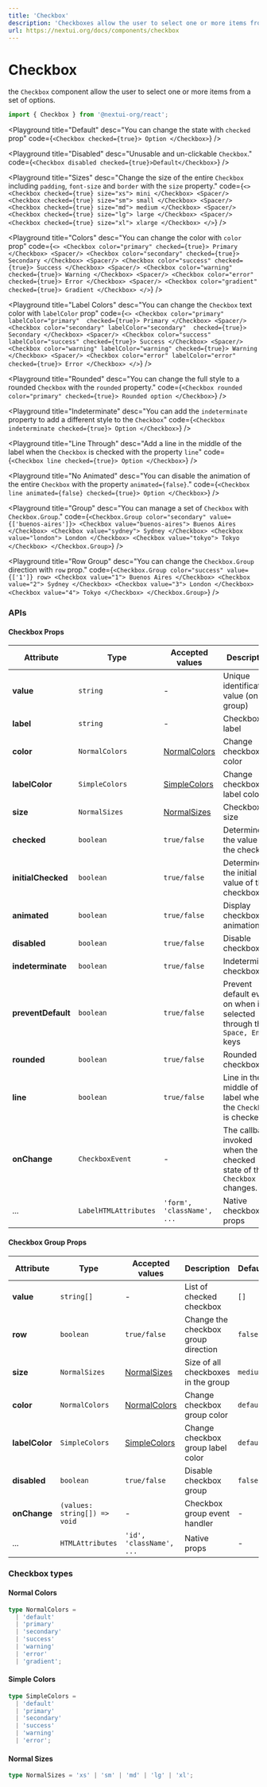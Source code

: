 ```yaml
---
title: 'Checkbox'
description: 'Checkboxes allow the user to select one or more items from a set of options.'
url: https://nextui.org/docs/components/checkbox
---
```


# Checkbox

the `Checkbox` component allow the user to select one or more items from a set of options.

```jsx
import { Checkbox } from '@nextui-org/react';
```

<CarbonAd />

<Spacer y={2} />

<Playground
  title="Default"
  desc="You can change the state with `checked` prop"
  code={`
 <Checkbox checked={true}>
    Option
 </Checkbox>
`}
/>

<Playground
  title="Disabled"
  desc="Unusable and un-clickable `Checkbox`."
  code={`
<Checkbox disabled checked={true}>Default</Checkbox>
`}
/>

<Playground
  title="Sizes"
  desc="Change the size of the entire `Checkbox` including `padding`, `font-size` and `border` with the `size` property."
  code={`
 <>
 <Checkbox checked={true} size="xs">
    mini
 </Checkbox>
 <Spacer/>
 <Checkbox checked={true} size="sm">
    small
 </Checkbox>
  <Spacer/>
 <Checkbox checked={true} size="md">
    medium
 </Checkbox>
  <Spacer/>
 <Checkbox checked={true} size="lg">
    large
 </Checkbox>
  <Spacer/>
 <Checkbox checked={true} size="xl">
    xlarge
 </Checkbox>
 </>
`}
/>

<Playground
  title="Colors"
  desc="You can change the color with `color` prop"
  code={`
  <>
 <Checkbox color="primary" checked={true}>
    Primary
 </Checkbox>
 <Spacer/>
 <Checkbox color="secondary" checked={true}>
    Secondary
 </Checkbox>
  <Spacer/>
 <Checkbox color="success" checked={true}>
    Success
 </Checkbox>
  <Spacer/>
 <Checkbox color="warning" checked={true}>
    Warning
 </Checkbox>
  <Spacer/>
 <Checkbox color="error" checked={true}>
    Error
 </Checkbox>
  <Spacer/>
 <Checkbox color="gradient" checked={true}>
    Gradient
 </Checkbox>
 </>
`}
/>

<Playground
  title="Label Colors"
  desc="You can change the `Checkbox` text color with `labelColor` prop"
  code={`
  <>
 <Checkbox color="primary" labelColor="primary"  checked={true}>
    Primary
 </Checkbox>
 <Spacer/>
 <Checkbox color="secondary" labelColor="secondary"  checked={true}>
    Secondary
 </Checkbox>
  <Spacer/>
 <Checkbox color="success" labelColor="success" checked={true}>
    Success
 </Checkbox>
  <Spacer/>
 <Checkbox color="warning" labelColor="warning" checked={true}>
    Warning
 </Checkbox>
  <Spacer/>
 <Checkbox color="error" labelColor="error" checked={true}>
    Error
 </Checkbox>
 </>
`}
/>

<Playground
  title="Rounded"
  desc="You can change the full style to a rounded `Checkbox` with the `rounded` property."
  code={`
 <Checkbox rounded color="primary" checked={true}>
    Rounded option
 </Checkbox>
`}
/>

<Playground
  title="Indeterminate"
  desc="You can add the `indeterminate` property to add a different style to the `Checkbox`"
  code={`
 <Checkbox indeterminate checked={true}>
    Option
 </Checkbox>
`}
/>

<Playground
  title="Line Through"
  desc="Add a line in the middle of the label when the `Checkbox` is checked with the property `line`"
  code={`
 <Checkbox line checked={true}>
    Option
 </Checkbox>
`}
/>

<Playground
  title="No Animated"
  desc="You can disable the animation of the entire `Checkbox` with the property `animated={false}`."
  code={`
 <Checkbox line animated={false} checked={true}>
    Option
 </Checkbox>
`}
/>

<Playground
  title="Group"
  desc="You can manage a set of `Checkbox` with `Checkbox.Group`."
  code={`
  <Checkbox.Group color="secondary" value={['buenos-aires']}>
    <Checkbox value="buenos-aires">
      Buenos Aires
    </Checkbox>
    <Checkbox value="sydney">
      Sydney
    </Checkbox>
    <Checkbox value="london">
      London
    </Checkbox>
    <Checkbox value="tokyo">
      Tokyo
    </Checkbox>
  </Checkbox.Group>
`}
/>

<Playground
  title="Row Group"
  desc="You can change the `Checkbox.Group` direction with `row` prop."
  code={`
  <Checkbox.Group color="success" value={['1']} row>
    <Checkbox value="1">
      Buenos Aires
    </Checkbox>
    <Checkbox value="2">
      Sydney
    </Checkbox>
    <Checkbox value="3">
      London
    </Checkbox>
    <Checkbox value="4">
      Tokyo
    </Checkbox>
  </Checkbox.Group>
`}
/>

<Spacer y={3} />

### APIs

<Spacer y={2} />

#### Checkbox Props

| Attribute          | Type                  | Accepted values                | Description                                                               | Default   |
| ------------------ | --------------------- | ------------------------------ | ------------------------------------------------------------------------- | --------- |
| **value**          | `string`              | -                              | Unique identification value (only in group)                               | -         |
| **label**          | `string`              | -                              | Checkbox label                                                            | -         |
| **color**          | `NormalColors`        | [NormalColors](#normal-colors) | Change checkbox color                                                     | `default` |
| **labelColor**     | `SimpleColors`        | [SimpleColors](#simple-colors) | Change checkbox label color                                               | `default` |
| **size**           | `NormalSizes`         | [NormalSizes](#normal-sizes)   | Checkbox size                                                             | `md`      |
| **checked**        | `boolean`             | `true/false`                   | Determine the value of the checkbox                                       | `false`   |
| **initialChecked** | `boolean`             | `true/false`                   | Determine the initial value of the checkbox                               | `false`   |
| **animated**       | `boolean`             | `true/false`                   | Display checkbox animations                                               | `true`    |
| **disabled**       | `boolean`             | `true/false`                   | Disable checkbox                                                          | `false`   |
| **indeterminate**  | `boolean`             | `true/false`                   | Indeterminate checkbox                                                    | `false`   |
| **preventDefault** | `boolean`             | `true/false`                   | Prevent default event on when is selected through the `Space, Enter` keys | `true`    |
| **rounded**        | `boolean`             | `true/false`                   | Rounded checkbox                                                          | `false`   |
| **line**           | `boolean`             | `true/false`                   | Line in the middle of the label when the `Checkbox` is checked            | -         |
| **onChange**       | `CheckboxEvent`       | -                              | The callback invoked when the checked state of the `Checkbox` changes.    | -         |
| ...                | `LabelHTMLAttributes` | `'form', 'className', ...`     | Native checkbox props                                                     | -         |

<Spacer y={2} />

#### Checkbox Group Props

| Attribute      | Type                         | Accepted values                | Description                         | Default   |
| -------------- | ---------------------------- | ------------------------------ | ----------------------------------- | --------- |
| **value**      | `string[]`                   | -                              | List of checked checkbox            | `[]`      |
| **row**        | `boolean`                    | `true/false`                   | Change the checkbox group direction | `false`   |
| **size**       | `NormalSizes`                | [NormalSizes](#normal-sizes)   | Size of all checkboxes in the group | `medium`  |
| **color**      | `NormalColors`               | [NormalColors](#normal-colors) | Change checkbox group color         | `default` |
| **labelColor** | `SimpleColors`               | [SimpleColors](#simple-colors) | Change checkbox group label color   | `default` |
| **disabled**   | `boolean`                    | `true/false`                   | Disable checkbox group              | `false`   |
| **onChange**   | `(values: string[]) => void` | -                              | Checkbox group event handler        | -         |
| ...            | `HTMLAttributes`             | `'id', 'className', ...`       | Native props                        | -         |

<Spacer y={2} />

### Checkbox types

<Spacer y={1} />

#### Normal Colors

```ts
type NormalColors =
  | 'default'
  | 'primary'
  | 'secondary'
  | 'success'
  | 'warning'
  | 'error'
  | 'gradient';
```

#### Simple Colors

```ts
type SimpleColors =
  | 'default'
  | 'primary'
  | 'secondary'
  | 'success'
  | 'warning'
  | 'error';
```

#### Normal Sizes

```ts
type NormalSizes = 'xs' | 'sm' | 'md' | 'lg' | 'xl';
```
